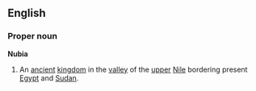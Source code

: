 ==English==
===Proper noun===
'''Nubia'''
{{wikipedia}}
# An [[ancient]] [[kingdom]] in the [[valley]] of the [[upper]] [[Nile]] bordering present [[Egypt]] and [[Sudan]].
